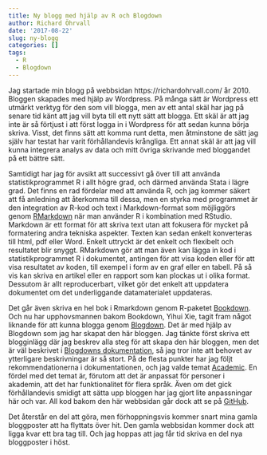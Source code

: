 ```yaml
---
title: Ny blogg med hjälp av R och Blogdown
author: Richard Öhrvall
date: '2017-08-22'
slug: ny-blogg
categories: []
tags:
  - R
  - Blogdown
---
```

Jag startade min blogg på webbsidan https://richardohrvall.com/ år 2010. Bloggen skapades med hjälp av Wordpress. På många sätt är Wordpress ett utmärkt verktyg för den som vill blogga, men av ett antal skäl har jag på senare tid känt att jag vill byta till ett nytt sätt att blogga. Ett skäl är att jag inte är så förtjust i att först logga in i Wordpress för att sedan kunna börja skriva. Visst, det finns sätt att komma runt detta, men åtminstone de sätt jag själv har testat har varit förhållandevis krångliga. Ett annat skäl är att jag vill kunna integrera analys av data och mitt övriga skrivande med bloggandet på ett bättre sätt. 

Samtidigt har jag för avsikt att successivt gå över till att använda statistikprogrammet R i allt högre grad, och därmed använda Stata i lägre grad. Det finns en rad fördelar med att använda R, och jag kommer säkert att få anledning att återkomma till dessa, men en styrka med programmet är den integration av R-kod och text i Markdown-format som möjliggörs genom [RMarkdown](http://rmarkdown.rstudio.com/index.html) när man använder R i kombination med RStudio. Markdown är ett format för att skriva text utan att fokusera för mycket på formatering andra tekniska aspekter. Texten kan sedan enkelt konverteras till html, pdf eller Word. Enkelt uttryckt är det enkelt och flexibelt och resultatet blir snyggt. RMarkdown gör att man även kan lägga in kod i statistikprogrammet R i dokumentet, antingen för att visa koden eller för att visa resultatet av koden, till exempel i form av en graf eller en tabell. På så vis kan skriva en artikel eller en rapport som kan plockas ut i olika format. Dessutom är allt reproducerbart, vilket gör det enkelt att uppdatera dokumentet om det underliggande datamaterialet uppdateras.   

Det går även skriva en hel bok i Rmarkdown genom R-paketet [Bookdown](https://bookdown.org/yihui/bookdown/). Och nu har upphovsmannen bakom Bookdown, Yihui Xie, tagit fram något liknande för att kunna blogga genom [Blogdown](https://github.com/rstudio/blogdown). Det är med hjälp av Blogdown som jag har skapat den här bloggen. Jag tänkte först skriva ett blogginlägg där jag beskrev alla steg för att skapa den här bloggen, men det är väl beskrivet i [Blogdowns dokumentation](https://bookdown.org/yihui/blogdown/), så jag tror inte att behovet av ytterligare beskrivningar är så stort. På de flesta punkter har jag följt rekommendationerna i dokumentationen, och jag valde temat [Academic](https://github.com/gcushen/hugo-academic/). En fördel med det temat är, förutom att det är anpassat för personer i akademin, att det har funktionalitet för flera språk. Även om det gick förhållandevis smidigt att sätta upp bloggen har jag gjort lite anpassningar här och var. All kod bakom den här webbsidan går dock att se på [GitHub](https://github.com/richardohrvall/richardohrvall).

Det återstår en del att göra, men förhoppningsvis kommer snart mina gamla bloggposter att ha flyttats över hit. Den gamla webbsidan kommer dock att ligga kvar ett bra tag till. Och jag hoppas att jag får tid skriva en del nya bloggposter i höst.